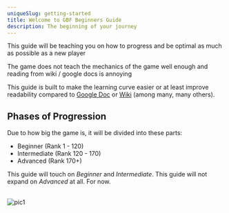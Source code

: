 ```yaml
---
uniqueSlug: getting-started
title: Welcome to GBF Beginners Guide
description: The beginning of your journey
---
```


This guide will be teaching you on how to progress and be optimal as much as possible as a new player

The game does not teach the mechanics of the game well enough and reading from wiki / google docs is annoying

This guide is built to make the learning curve easier or at least improve readability compared 
to [Google Doc](https://docs.google.com/document/d/1hP9uCQi6-6-hsu_f6f5P_jb2urP3Hr7zTn6_fHeu24k/view) 
or [Wiki](https://gbf.wiki/Rerolling) (among many, many others).

## Phases of Progression

Due to how big the game is, it will be divided into these parts:

-   Beginner (Rank 1 - 120)
-   Intermediate (Rank 120 - 170)
-   Advanced (Rank 170+)

This guide will touch on _Beginner_ and _Intermediate_. 
This guide will not expand on _Advanced_ at all. For now.

<br />

<img src="/images/djeeta_blue.png" alt="pic1" className="w-full" />
